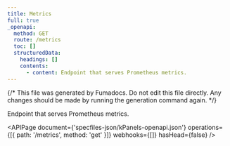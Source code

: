 ```yaml
---
title: Metrics
full: true
_openapi:
  method: GET
  route: /metrics
  toc: []
  structuredData:
    headings: []
    contents:
      - content: Endpoint that serves Prometheus metrics.
---
```


{/* This file was generated by Fumadocs. Do not edit this file directly. Any changes should be made by running the generation command again. */}

Endpoint that serves Prometheus metrics.

<APIPage
  document={'specfiles-json/kPanels-openapi.json'}
  operations={[{ path: '/metrics', method: 'get' }]}
  webhooks={[]}
  hasHead={false}
/>
